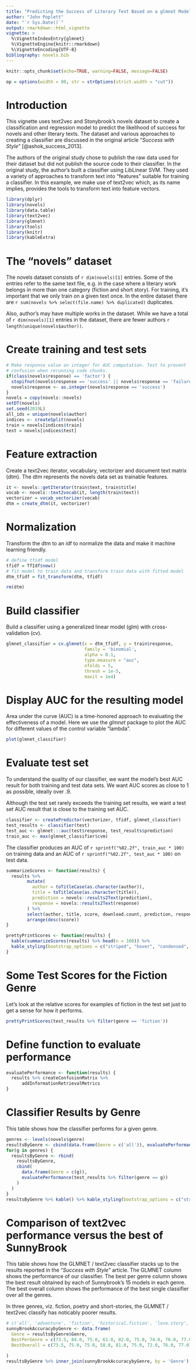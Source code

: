 ```yaml
---
title: "Predicting the Success of Literary Text Based on a glmnet Model"
author: "John Poplett"
date: "`r Sys.Date()`"
output: rmarkdown::html_vignette
vignette: >
  %\VignetteIndexEntry{glmnet}
  %\VignetteEngine{knitr::rmarkdown}
  %\VignetteEncoding{UTF-8}
bibliography: novels.bib
---
```


```r
knitr::opts_chunk$set(echo=TRUE, warning=FALSE, message=FALSE)
```
```r
op = options(width = 80, str = strOptions(strict.width = "cut"))
```

# Introduction
This vignette uses text2vec and Stonybrook's novels dataset to create a classification and regression model to predict the likelihood of success for novels and other literary texts. The dataset and various approaches to creating a classifier are discussed in the original article "*Success with Style*" [@ashok_success_2013].

The authors of the original study chose to publish the raw data used for their dataset but did not publish the source code to their classifier. In the original study, the author's built a classifier using LibLinear SVM. They used a variety of approaches to transform text into "features" suitable for training a classifier. In this example, we make use of text2vec which, as its name implies, provides the tools to transform text into feature vectors.


```r
library(dplyr)
library(novels)
library(data.table)
library(text2vec)
library(glmnet)
library(tools)
library(knitr)
library(kableExtra)
```
# The "novels" dataset
The novels dataset consists of `r dim(novels)[1]` entries. Some of the entries refer
to the same text file, e.g. in the case where a literary work belongs in more than one category (fiction and short story). For training, it's important that we only train on a given text once. In the entire dataset there are `r sum(novels %>% select(file.name) %>% duplicated)` duplicates.

Also, author's may have multiple works in the dataset. While we have a total of `r dim(novels)[1]` entries in the dataset, there are fewer authors `r length(unique(novels$author))`.

# Create training and test sets
```r
# Make response value an integer for AUC computation. Test to prevent
# confusion when rerunning code chunks.
if(class(novels$response) == 'factor') {
  stopifnot(novels$response == 'success' || novels$response == 'failure')
  novels$response <- as.integer(novels$response == 'success')
}
novels = copy(novels::novels)
setDT(novels)
set.seed(2019L)
all_ids = unique(novels$author)
indices <- createSplit(novels)
train = novels[indices$train]
test = novels[indices$test]
```

# Feature extraction
Create a text2vec iterator, vocabulary, vectorizer and document text matrix (dtm). The dtm represents the novels data set as trainable features.
```r
it <- novels::getIterator(train$text, train$title)
vocab <- novels::text2vocab(it, length(train$text))
vectorizer = vocab_vectorizer(vocab)
dtm = create_dtm(it, vectorizer)
```

# Normalization
Transform the dtm to an idf to normalize the data and make it machine learning friendly.
```r
# define tfidf model
tfidf = TfIdf$new()
# fit model to train data and transform train data with fitted model
dtm_tfidf = fit_transform(dtm, tfidf)
```
```r
rm(dtm)
```

# Build classifier
Build a classifier using a generalized linear model (glm) with cross-validation (cv).
```r
glmnet_classifier = cv.glmnet(x = dtm_tfidf, y = train$response,
                              family = 'binomial',
                              alpha = 0.1,
                              type.measure = "auc",
                              nfolds = 5,
                              thresh = 1e-5,
                              maxit = 1e4)
```

# Display AUC for the resulting model
Area under the curve (AUC) is a time-honored approach to evaluating the effectiveness of a model. Here we use the *glmnet* package to plot the AUC for different values of the control variable "lambda".
```r
plot(glmnet_classifier)
```

# Evaluate test set
To understand the quality of our classifier, we want the model's best AUC result for both training and test data sets. We want AUC scores as close to 1 as possible, ideally over .9.

Although the test set rarely exceeds the training set results, we want a test set AUC result that is close to the training set AUC.
```r
classifier <- createPredictor(vectorizer, tfidf, glmnet_classifier)
test_results <- classifier(test)
test_auc <- glmnet:::auc(test$response, test_results$prediction)
train_auc <- max(glmnet_classifier$cvm)
```
The classifier produces an AUC of `r sprintf("%02.2f", train_auc * 100)` on training data and an AUC of `r sprintf("%02.2f", test_auc * 100)` on test data.

```r
summarizeScores <- function(results) {
  results %>%
        mutate(
          author = toTitleCase(as.character(author)),
          title = toTitleCase(as.character(title)),
          prediction = novels::results2Text(prediction),
          response = novels::results2Text(response)
        ) %>%
        select(author, title, score, download.count, prediction, response) %>%
        arrange(desc(score))
}

prettyPrintScores <- function(results) {
  kable(summarizeScores(results) %>% head(n = 100)) %>%
  kable_styling(bootstrap_options = c("striped", "hover", "condensed", "responsive"))
}
```

# Some Test Scores for the Fiction Genre
Let's look at the relative scores for examples of fiction in the test set just to get a sense for how it performs.
```r
prettyPrintScores(test_results %>% filter(genre == 'fiction'))
```
# Define function to evaluate performance
```r
evaluatePerformance <- function(results) {
  results %>% createConfusionMatrix %>%
      addInformationRetrievalMetrics
}
```

# Classifier Results by Genre
This table shows how the classifier performs for a given genre.
```r
genres <- levels(novels$genre)
resultsByGenre <- cbind(data.frame(Genre = c('all')), evaluatePerformance(test_results))
for(g in genres) {
  resultsByGenre <- rbind(
    resultsByGenre,
    cbind(
      data.frame(Genre = c(g)),
      evaluatePerformance(test_results %>% filter(genre == g))
    )
  )
}
resultsByGenre %>% kable() %>% kable_styling(bootstrap_options = c("striped", "hover", "condensed", "responsive"))
```
# Comparison of text2vec performance versus the best of SunnyBrook
This table shows how the GLMNET / text2vec classifier stacks up to the results reported in the "*Success with Style*" article. The GLMNET column shows the performance of our classifier. The best per genre column shows the best result obtained by each of Sunnybrook's 15 models in each genre. The best overall column shows the performance of the best single classifier over all the genres.

In three genres, viz. fiction, poetry and short-stories, the GLMNET / text2vec classify has noticably poorer results.
```r

# c('all', 'adventure', 'fiction', 'historical.fiction', 'love.story', 'mystery', 'poetry', 'science.fiction', 'short.stories')
sunnyBrookAccuracybyGenre <- data.frame(
  Genre = resultsByGenre$Genre,
  BestPerGenre = c(73.5, 84.0, 75.0, 61.0, 82.0, 75.0, 74.0, 76.0, 77.0),
  BestOverall = c(73.5, 75.0, 75.0, 58.0, 81.0, 75.0, 72.0, 76.0, 77.0)

)
resultsByGenre %>% inner_join(sunnyBrookAccuracybyGenre, by = 'Genre') %>% mutate(GLMNET = Accuracy) %>% select(Genre, GLMNET, BestPerGenre, BestOverall) %>% kable %>% kable_styling(bootstrap_options = c("striped", "hover", "condensed", "responsive"))

```
